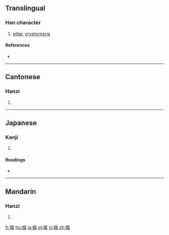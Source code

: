 {{also|榅}}
==Translingual==

===Han character===
{{Han char|rn=75|rad=木|as=10|sn=14|four=|canj=DWOT|ids=⿰木𥁕}}

# [[pillar]], [[cryptomeria]]

====References====
* {{Han ref|kx=0544.210|dkj=15277|dj=0932.050|hdz=21264.071|uh=69B2|ud=27058}}

----

==Cantonese==

===Hanzi===
{{yue-hanzi|jyut=[[wan1]], [[wat1]]|y=wan1, wat1|sim=榅}}

# {{defn|lang=yue|sort=木10}}

----

==Japanese==

===Kanji===
{{ja-kanji|grade=|rs=木10}}

# {{defn|lang=ja|sort=木10}}

====Readings====
* {{ja-readings|on=[[おつ]] (otsu), [[おち]] (ochi), [[うん]] (un)|kun=[[すぎ]] (sugi)}}

----

==Mandarin==

===Hanzi===
{{cmn-hanzi|sim=榅|pin=[[yún]] ([[yun2]])|wg=yün<sup>2</sup>}}

# {{defn|lang=cmn|sort=木10}}

[[fr:榲]]
[[hu:榲]]
[[ja:榲]]
[[pl:榲]]
[[vi:榲]]
[[zh:榲]]